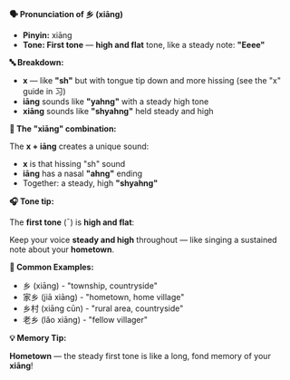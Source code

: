 **🗣️ Pronunciation of 乡 (xiāng)**

- **Pinyin:** xiāng
- **Tone: First tone** — **high and flat** tone, like a steady note: **"Eeee"**

**🔤 Breakdown:**

- **x** — like **"sh"** but with tongue tip down and more hissing (see the "x" guide in 习)
- **iāng** sounds like **"yahng"** with a steady high tone
- **xiāng** sounds like **"shyahng"** held steady and high

**🎯 The "xiāng" combination:**

The **x + iāng** creates a unique sound:

- **x** is that hissing "sh" sound
- **iāng** has a nasal **"ahng"** ending
- Together: a steady, high **"shyahng"**

**🎧 Tone tip:**

The **first tone** (¯) is **high and flat**:

Keep your voice **steady and high** throughout — like singing a sustained note about your
**hometown**.

**📝 Common Examples:**

- 乡 (xiāng) - "township, countryside"
- 家乡 (jiā xiāng) - "hometown, home village"
- 乡村 (xiāng cūn) - "rural area, countryside"
- 老乡 (lǎo xiāng) - "fellow villager"

**💡 Memory Tip:**

**Hometown** — the steady first tone is like a long, fond memory of your **xiāng**!
